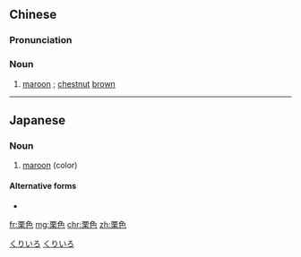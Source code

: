 ==Chinese==
{{zh-forms}}

===Pronunciation===
{{zh-pron
|m=lìsè
|cat=n
}}

===Noun===
{{zh-noun}}

# [[maroon]] {{gloss|colour}}; [[chestnut]] [[brown]]

{{zh-cat|Colors}}

----

==Japanese==
{{ja-kanjitab|くり|いろ|yomi=on}}

===Noun===
{{ja-noun|くり.いろ}}

# [[maroon]] (color)

====Alternative forms====
* {{l|ja|くり色}}

[[Category:ja:Colors|くりいろ]]
[[Category:ja:Reds|くりいろ]]

[[fr:栗色]]
[[mg:栗色]]
[[chr:栗色]]
[[zh:栗色]]